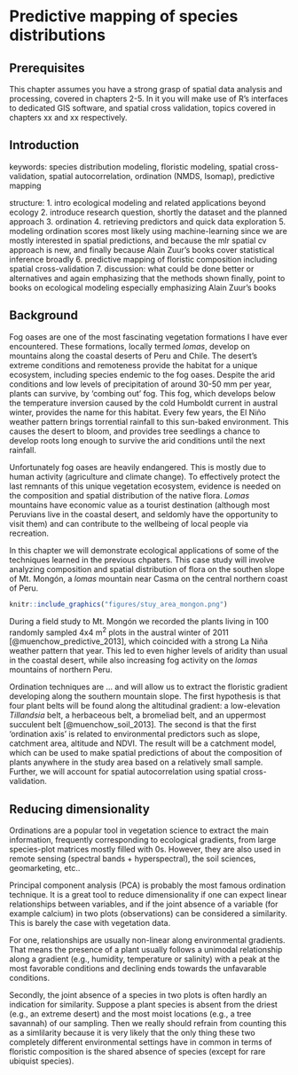 # Predictive mapping of species distributions

## Prerequisites {-}

This chapter assumes you have a strong grasp of spatial data analysis and processing, covered in chapters 2-5.
In it you will make use of R's interfaces to dedicated GIS software, and spatial cross validation, topics covered in chapters xx and xx respectively.

## Introduction

keywords: species distribution modeling, floristic modeling, spatial cross-validation, spatial autocorrelation, ordination (NMDS, Isomap), predictive mapping


structure:
1. intro ecological modeling and related applications beyond ecology
2. introduce research question, shortly the dataset and the planned approach
3. ordination
4. retrieving predictors and quick data exploration
5. modeling ordination scores most likely using machine-learning since we are mostly interested in spatial predictions, and because the mlr spatial cv approach is new, and finally because Alain Zuur's books cover statistical inference broadly
6. predictive mapping of floristic composition including spatial cross-validation
7. discussion: what could be done better or alternatives and again emphasizing that the methods shown
finally, point to books on ecological modeling especially emphasizing Alain Zuur's books


## Background

Fog oases are one of the most fascinating vegetation formations I have ever encountered. 
These formations, locally termed *lomas*, develop on mountains along the coastal deserts of Peru and Chile.
The desert's extreme conditions and remoteness provide the habitat for a unique ecosystem, including species endemic to the fog oases.
Despite the arid conditions and low levels of precipitation of around 30-50 mm per year, plants can survive, by 'combing out' fog.
This fog, which develops below the temperature inversion caused by the cold Humboldt current in austral winter, provides the name for this habitat.
Every few years, the El Niño weather pattern brings torrential rainfall to this sun-baked environment.
This causes the desert to bloom, and provides tree seedlings a chance to develop roots long enough to survive the arid conditions until the next rainfall.

Unfortunately fog oases are heavily endangered.
This is mostly due to human activity (agriculture and climate change).
To effectively protect the last remnants of this unique vegetation ecosystem, evidence is needed on the composition and spatial distribution of the native flora.
*Lomas* mountains have economic value as a tourist destination (although most Peruvians live in the coastal desert, and seldomly have the opportunity to visit them) and can contribute to the wellbeing of local people via recreation.

In this chapter we will demonstrate ecological applications of some of the techniques learned in the previous chpaters.
This case study will involve analyzing composition and spatial distribution of flora on the southen slope of Mt. Mongón, a *lomas* mountain near Casma on the central northern coast of Peru.

```r
knitr::include_graphics("figures/stuy_area_mongon.png")
```

<!-- compile the document and check if references are converted, maybe you have to use nocite-->

During a field study to Mt. Mongón we recorded the plants living in 100 randomly sampled 4x4 m^2^ plots in the austral winter of 2011 [@muenchow_predictive_2013], which coincided with a strong La Niña weather pattern that year.
This led to even higher levels of aridity than usual in the coastal desert, while also increasing fog activity on the *lomas* mountains of northern Peru.

Ordination techniques are ... and will allow us to extract the floristic gradient developing along the southern mountain slope.
The first hypothesis is that four plant belts will be found along the altitudinal gradient: a low-elevation *Tillandsia* belt, a herbaceous belt, a bromeliad belt, and an uppermost succulent belt [@muenchow_soil_2013].
The second is that the first 'ordination axis' is related to environmental predictors such as slope, catchment area, altitude and NDVI.
The result will be a catchment model, which can be used to make spatial predictions of about the composition of plants anywhere in the study area based on a relatively small sample.
Further, we will account for spatial autocorrelation using spatial cross-validation.

## Reducing dimensionality

Ordinations are a popular tool in vegetation science to extract the main information, frequently corresponding to ecological gradients, from large species-plot matrices mostly filled with 0s. 
However, they are also used in remote sensing (spectral bands + hyperspectral), the soil sciences, geomarketing, etc..

Principal component analysis (PCA) is probably the most famous ordination technique. 
It is a great tool to reduce dimensionality if one can expect linear relationships between variables, and if the joint absence of a variable (for example calcium) in two plots (observations) can be considered a similarity.
This is barely the case with vegetation data.

For one, relationships are usually non-linear along environmental gradients.
That means the presence of a plant usually follows a unimodal relationship along a gradient (e.g., humidity, temperature or salinity) with a peak at the most favorable conditions and declining ends towards the unfavarable conditions. 

Secondly, the joint absence of a species in two plots is often hardly an indication for similarity.
Suppose a plant species is absent from the driest (e.g., an extreme desert) and the most moist locations (e.g., a tree savannah) of our sampling.
Then we really should refrain from counting this as a simlilarity because it is very likely that the only thing these two completely different environmental settings have in common in terms of floristic composition is the shared absence of species (except for rare ubiquist species). 





